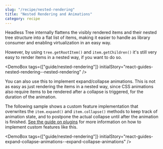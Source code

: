 ```yaml
---
slug: "/recipe/nested-rendering"
title: "Nested Rendering and Animations"
category: recipe
---
```


Headless Tree internally flattens the visibly rendered items and their nested tree structure into
a flat list of items, making it easier to handle as library consumer and enabling virtualization in 
an easy way.

However, by using `tree.getRootItem()` and `item.getChildren()` it's still very easy to render items
in a nested way, if you want to do so.

<DemoBox tags={["guide/nested-rendering"]} initialStory="react-guides-nested-rendering--nested-rendering" />

You can also use this to implement expand/collapse animations. This is not as easy as just rendering the items in a nested way, 
since CSS animations also require items to be rendered after a collapse is triggered, for the duration of the animation.

The following sample shows a custom feature implementation that overwrites the `item.expand()` and `item.collapse()` methods to
keep track of animation state, and to postpone the actual collapse until after the animation is finished.
[See the guide on plugins](/recipe/plugins/) for more information on how to implement custom features like this.

<DemoBox tags={["guide/nested-rendering"]} initialStory="react-guides-expand-collapse-animations--expand-collapse-animations" />
